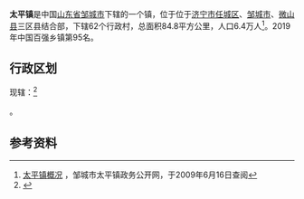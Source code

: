 {{中国乡级行政区|37/08/83/107/000
|景观照片文件名       = 
|景观照片描述         = 
}}
'''太平镇'''是中国[[山东省|山东省]][[邹城市|邹城市]]下辖的一个镇，位于位于[[济宁市|济宁市]][[任城区|任城区]]、[[邹城市|邹城市]]、[[微山县|微山县]]三区县结合部，下辖62个行政村，总面积84.8平方公里，人口6.4万人<ref>[http://www1.zoucheng.gov.cn/zjgk/tp/ 太平镇概况] {{Wayback|url=http://www1.zoucheng.gov.cn/zjgk/tp/ |date=20090616130554 }}，邹城市太平镇政务公开网，于2009年6月16日查阅</ref>。2019年中国百强乡镇第95名。

==行政区划==
现辖：<ref>{{PRC admin/ref sgc|37/08/83/107/000}}</ref>

{{PRC admin/children|37/08/83/107/000}}。

==参考资料==
{{reflist}}

{{PRC admin/navcat|37/08/83/107/000}}